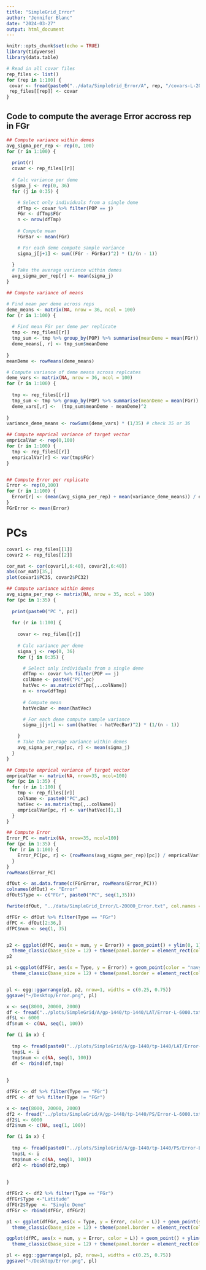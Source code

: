 ```yaml
---
title: "SimpleGrid_Error"
author: "Jennifer Blanc"
date: "2024-03-27"
output: html_document
---
```


```r
knitr::opts_chunk$set(echo = TRUE)
library(tidyverse)
library(data.table)
```


```r
# Read in all covar files
rep_files <- list()
for (rep in 1:100) {
 covar <- fread(paste0("../data/SimpleGrid_Error/A", rep, "/covars-L-20000.txt")) 
 rep_files[[rep]] <- covar
}
```

## Code to compute the average Error accross rep in FGr

```r
## Compute variance within demes 
avg_sigma_per_rep <- rep(0, 100)
for (r in 1:100) {
  
  print(r)
  covar <- rep_files[[r]]  
  
  # Calc variance per deme
  sigma_j <- rep(0, 36)
  for (j in 0:35) {

    # Select only individuals from a single deme
    dfTmp <- covar %>% filter(POP == j)
    FGr <- dfTmp$FGr
    n <- nrow(dfTmp)
  
    # Compute mean
    FGrBar <- mean(FGr)

    # For each deme compute sample variance
    sigma_j[j+1] <- sum((FGr - FGrBar)^2) * (1/(n - 1))

  }
  # Take the average variance within demes
  avg_sigma_per_rep[r] <- mean(sigma_j)
}  

## Compute variance of means

# Find mean per deme across reps
deme_means <- matrix(NA, nrow = 36, ncol = 100)
for (r in 1:100) {
  
  # Find mean FGr per deme per replicate
  tmp <- rep_files[[r]]
  tmp_sum <- tmp %>% group_by(POP) %>% summarise(meanDeme = mean(FGr)) 
  deme_means[, r] <- tmp_sum$meanDeme
  
}
meanDeme <- rowMeans(deme_means)

# Compute variance of deme means across replcates
deme_vars <- matrix(NA, nrow = 36, ncol = 100)
for (r in 1:100) {
  
  tmp <- rep_files[[r]]
  tmp_sum <- tmp %>% group_by(POP) %>% summarise(meanDeme = mean(FGr)) 
  deme_vars[,r] <-  (tmp_sum$meanDeme - meanDeme)^2
  
}
variance_deme_means <- rowSums(deme_vars) * (1/35) # check 35 or 36

## Compute emprical variance of target vector
empricalVar <- rep(0,100)
for (r in 1:100) {
  tmp <- rep_files[[r]]
  empricalVar[r] <- var(tmp$FGr)
}


## Compute Error per replicate
Error <- rep(0,100)
for (r in 1:100) {
  Error[r] <- (mean(avg_sigma_per_rep) + mean(variance_deme_means)) / empricalVar[r]
}
FGrError <- mean(Error)
```

# PCs 

```r
covar1 <- rep_files[[1]]
covar2 <- rep_files[[2]]

cor_mat <- cor(covar1[,6:40], covar2[,6:40])
abs(cor_mat)[35,]
plot(covar1$PC35, covar2$PC32)

```


```r
## Compute variance within demes 
avg_sigma_per_rep <- matrix(NA, nrow = 35, ncol = 100)
for (pc in 1:35) {
  
  print(paste0("PC ", pc))
  
  for (r in 1:100) {
  
    covar <- rep_files[[r]]  
  
    # Calc variance per deme
    sigma_j <- rep(0, 36)
    for (j in 0:35) {

      # Select only individuals from a single deme
      dfTmp <- covar %>% filter(POP == j)
      colName <- paste0("PC",pc)
      hatVec <- as.matrix(dfTmp[,..colName])
      n <- nrow(dfTmp)
  
      # Compute mean
      hatVecBar <- mean(hatVec)

      # For each deme compute sample variance
      sigma_j[j+1] <- sum((hatVec - hatVecBar)^2) * (1/(n - 1))

    }
    # Take the average variance within demes
    avg_sigma_per_rep[pc, r] <- mean(sigma_j)
  }
}  
```

```r
## Compute emprical variance of target vector
empricalVar <- matrix(NA, nrow=35, ncol=100) 
for (pc in 1:35) {
  for (r in 1:100) {
    tmp <- rep_files[[r]]
    colName <- paste0("PC",pc)
    hatVec <- as.matrix(tmp[,..colName])
    empricalVar[pc, r] <- var(hatVec)[1,1]
  }
}

## Compute Error 
Error_PC <- matrix(NA, nrow=35, ncol=100) 
for (pc in 1:35) {
 for (r in 1:100) {
    Error_PC[pc, r] <- (rowMeans(avg_sigma_per_rep)[pc]) / empricalVar[r]
  }
}
rowMeans(Error_PC)
```

```r
dfOut <- as.data.frame(c(FGrError, rowMeans(Error_PC)))
colnames(dfOut) <- "Error"
dfOut$Type <- c("FGr", paste0("PC", seq(1,35)))

fwrite(dfOut, "../data/SimpleGrid_Error/L-20000_Error.txt", col.names = T, row.names = F, quote = F)
```

```r
dfFGr <- dfOut %>% filter(Type == "FGr")
dfPC <- dfOut[2:36,]
dfPC$num <- seq(1, 35)


p2 <- ggplot(dfPC, aes(x = num, y = Error)) + geom_point() + ylim(0, 1) + geom_point(color = "red4", size=3) + ylim(0,1) +
  theme_classic(base_size = 12) + theme(panel.border = element_rect(colour = "black", fill=NA, size=1), axis.text.x = element_text(size = 8, color = "black",  angle = 35, hjust=1), axis.title.y = element_blank(), axis.text.y = element_blank(), axis.ticks.y = element_blank()) + xlab("Principal Components") + geom_hline(yintercept = 0, color = "red")
p2

p1 <-ggplot(dfFGr, aes(x = Type, y = Error)) + geom_point(color = "navy", size=3) + ylim(0,1) +
  theme_classic(base_size = 12) + theme(panel.border = element_rect(colour = "black", fill=NA, size=1), axis.text.x = element_blank()) + xlab(TeX("$\\hat{F}_{Gr}$")) + geom_hline(yintercept = 0, color = "red") + ylab("Lower Bound Error")


pl <- egg::ggarrange(p1, p2, nrow=1, widths = c(0.25, 0.75))
ggsave("~/Desktop/Error.png", pl)
```

```r
x <- seq(8000, 20000, 2000)
df <- fread("../plots/SimpleGrid/A/gp-1440/tp-1440/LAT/Error-L-6000.txt")
df$L <- 6000
df$num <- c(NA, seq(1, 100))

for (i in x) {
  
  tmp <- fread(paste0("../plots/SimpleGrid/A/gp-1440/tp-1440/LAT/Error-L-", i, ".txt"))
  tmp$L <- i
  tmp$num <- c(NA, seq(1, 100))
  df <- rbind(df,tmp)
  
  
}

dfFGr <- df %>% filter(Type == "FGr")
dfPC <- df %>% filter(Type != "FGr")
```

```r
x <- seq(8000, 20000, 2000)
df2 <- fread("../plots/SimpleGrid/A/gp-1440/tp-1440/PS/Error-L-6000.txt")
df2$L <- 6000
df2$num <- c(NA, seq(1, 100))

for (i in x) {
  
  tmp <- fread(paste0("../plots/SimpleGrid/A/gp-1440/tp-1440/PS/Error-L-", i, ".txt"))
  tmp$L <- i
  tmp$num <- c(NA, seq(1, 100))
  df2 <- rbind(df2,tmp)
  
  
}

dfFGr2 <- df2 %>% filter(Type == "FGr")
dfFGr$Type <-"Latitude"
dfFGr2$Type  <- "Single Deme"
dfFGr <- rbind(dfFGr, dfFGr2)
```



```r
p1 <- ggplot(dfFGr, aes(x = Type, y = Error, color = L)) + geom_point(size=3) + ylim(0,1) +
  theme_classic(base_size = 12) + theme(panel.border = element_rect(colour = "black", fill=NA, size=1), axis.text.x = element_text(size = 8, color = "black",  angle = 35, hjust=1), legend.position = "none") + xlab(TeX("$\\hat{F}_{Gr}$")) + geom_hline(yintercept = 0, color = "red") + ylab("Lower Bound Error") + scale_color_gradient()
```

```r
ggplot(dfPC, aes(x = num, y = Error, color = L)) + geom_point() + ylim(0, 1.05) + geom_point(size=3) + 
  theme_classic(base_size = 12) + theme(panel.border = element_rect(colour = "black", fill=NA, size=1), axis.text.x = element_text(size = 8, color = "black",  angle = 35, hjust=1), axis.title.y = element_blank()) + xlab("Principal Components") + geom_hline(yintercept = 0, color = "red") + geom_vline(xintercept = 35, color = "grey50")
```

```r
pl <- egg::ggarrange(p1, p2, nrow=1, widths = c(0.25, 0.75))
ggsave("~/Desktop/Error.png", pl)
```






